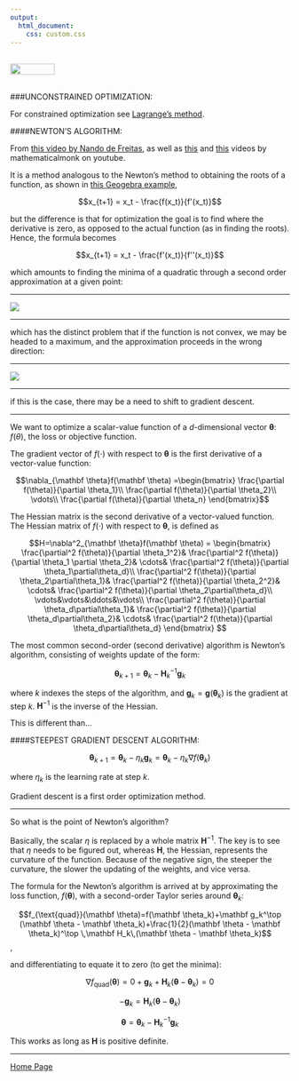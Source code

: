 ```yaml
---
output: 
  html_document:
    css: custom.css
---
```


<br>
<a href="http://rinterested.github.io/statistics/index.html">
<img HEIGHT="20" WIDTH="80" src="https://cloud.githubusercontent.com/assets/9312897/10556783/a27a26fa-745c-11e5-9b1a-2d5bd737387a.PNG"></a>
<br><br>


###UNCONSTRAINED OPTIMIZATION:
<br>

For constrained optimization see [Lagrange's method](http://rinterested.github.io/statistics/lagrange.html).

####NEWTON'S ALGORITHM:

From [this video by Nando de Freitas](https://www.youtube.com/watch?v=QGOda9mz_yA), as well as [this](https://www.youtube.com/watch?v=28BMpgxn_Ec) and [this](https://www.youtube.com/watch?v=42zJ5xrdOqo) videos by mathematicalmonk on youtube.

It is a method analogous to the Newton's method to obtaining the roots of a function, as shown in [this Geogebra example](https://ggbm.at/ukn4nTYa),

$$x_{t+1} = x_t - \frac{f(x_t)}{f'(x_t)}$$

but the difference is that for optimization the goal is to find where the derivative is zero, as opposed to the actual function (as in finding the roots). Hence, the formula becomes

$$x_{t+1} = x_t - \frac{f'(x_t)}{f''(x_t)}$$

which amounts to finding the minima of a quadratic through a second order approximation at a given point:

---

<img src="https://cloud.githubusercontent.com/assets/9312897/26708297/059ded6c-4719-11e7-9052-645e340a1de4.png">

---

which has the distinct problem that if the function is not convex, we may be headed to a maximum, and the approximation proceeds in the wrong direction:

---

<img src="https://cloud.githubusercontent.com/assets/9312897/26708502/1cdf3840-471a-11e7-910b-4de6e95f5253.png">

---

if this is the case, there may be a need to shift to gradient descent.

---

We want to optimize a scalar-value function of a $d$-dimensional vector $\mathbf\theta$:  $f(\theta)$, the loss or objective function.

The gradient vector of $f(\cdot)$ with respect to $\mathbf \theta$ is the first derivative of a vector-value function:

$$\nabla_{\mathbf \theta}f(\mathbf \theta)
=\begin{bmatrix}
\frac{\partial f(\theta)}{\partial \theta_1}\\
\frac{\partial f(\theta)}{\partial \theta_2}\\
\vdots\\
\frac{\partial f(\theta)}{\partial \theta_n}
\end{bmatrix}$$

The Hessian matrix is the second derivative of a vector-valued function. The Hessian matrix of $f(\cdot)$ with respect to $\mathbf \theta$, is defined as

$$H=\nabla^2_{\mathbf \theta}f(\mathbf \theta) = 
\begin{bmatrix}
\frac{\partial^2 f(\theta)}{\partial \theta_1^2}&
\frac{\partial^2 f(\theta)}{\partial \theta_1 \partial \theta_2}&
\cdots&
\frac{\partial^2 f(\theta)}{\partial \theta_1\partial\theta_d}\\
\frac{\partial^2 f(\theta)}{\partial \theta_2\partial\theta_1}&
\frac{\partial^2 f(\theta)}{\partial \theta_2^2}&
\cdots&
\frac{\partial^2 f(\theta)}{\partial \theta_2\partial\theta_d}\\
\vdots&\vdots&\ddots&\vdots\\
\frac{\partial^2 f(\theta)}{\partial \theta_d\partial\theta_1}&
\frac{\partial^2 f(\theta)}{\partial \theta_d\partial\theta_2}&
\cdots&
\frac{\partial^2 f(\theta)}{\partial \theta_d\partial\theta_d}
\end{bmatrix}
$$

The most common second-order (second derivative) algorithm is Newton's algorithm, consisting of weights update of the form:

$$\mathbf \theta_{k+1} = \mathbf \theta_k - \mathbf H_k^{-1}\mathbf g_k$$ 

where $k$ indexes the steps of the algorithm, and $\mathbf g_k=\mathbf g(\mathbf \theta_k)$ is the gradient at step $k$. $\mathbf H^{-1}$ is the inverse of the Hessian.

This is different than...

####STEEPEST GRADIENT DESCENT ALGORITHM:

$$\mathbf \theta_{k+1} = \mathbf \theta_k - \eta_k \mathbf g_k = \mathbf \theta_k - \eta_k \nabla f(\mathbf \theta_k)$$

where $\eta_k$ is the learning rate at step $k$.

Gradient descent is a first order optimization method.

---

So what is the point of Newton's algorithm?

Basically, the scalar $\eta$ is replaced by a whole matrix $\mathbf H^{-1}$. The key is to see that $\eta$ needs to be figured out, whereas $\mathbf H$, the Hessian, represents the curvature of the function. Because of the negative sign, the steeper the curvature, the slower the updating of the weights, and vice versa.

The formula for the Newton's algorithm is arrived at by approximating the loss function, $f(\mathbf \theta)$, with a second-order Taylor series around $\mathbf \theta_k$:

$$f_{\text{quad}}(\mathbf \theta)=f(\mathbf \theta_k)+\mathbf g_k^\top (\mathbf \theta - \mathbf \theta_k)+\frac{1}{2}(\mathbf \theta - \mathbf \theta_k)^\top \,\mathbf H_k\,(\mathbf \theta - \mathbf \theta_k)$$,

and differentiating to equate it to zero (to get the minima):

$$\nabla f_{\text{quad}}(\mathbf \theta)=0+\mathbf g_k + \mathbf H_k (\mathbf \theta - \mathbf \theta_k)=0$$

$$-\mathbf g_k = \mathbf H_k(\mathbf \theta - \mathbf \theta_k)$$

$$\mathbf \theta = \mathbf \theta_k - \mathbf H_k^{-1}\mathbf g_k$$

This works as long as $\mathbf H$ is positive definite.


---

<a href="http://rinterested.github.io/statistics/index.html">Home Page</a>
